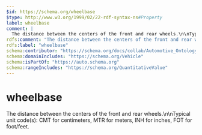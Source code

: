 ```yaml
---
$id: https://schema.org/wheelbase
$type: http://www.w3.org/1999/02/22-rdf-syntax-ns#Property
label: wheelbase
comment: |
  The distance between the centers of the front and rear wheels.\n\nTypical unit code(s): CMT for centimeters, MTR for meters, INH for inches, FOT for foot/feet.
rdfs:comment: "The distance between the centers of the front and rear wheels.\\n\\nTypical unit code(s): CMT for centimeters, MTR for meters, INH for inches, FOT for foot/feet."
rdfs:label: "wheelbase"
schema:contributor: "https://schema.org/docs/collab/Automotive_Ontology_Working_Group"
schema:domainIncludes: "https://schema.org/Vehicle"
schema:isPartOf: "https://auto.schema.org"
schema:rangeIncludes: "https://schema.org/QuantitativeValue"
---
```


# wheelbase

The distance between the centers of the front and rear wheels.\n\nTypical unit code(s): CMT for centimeters, MTR for meters, INH for inches, FOT for foot/feet.

